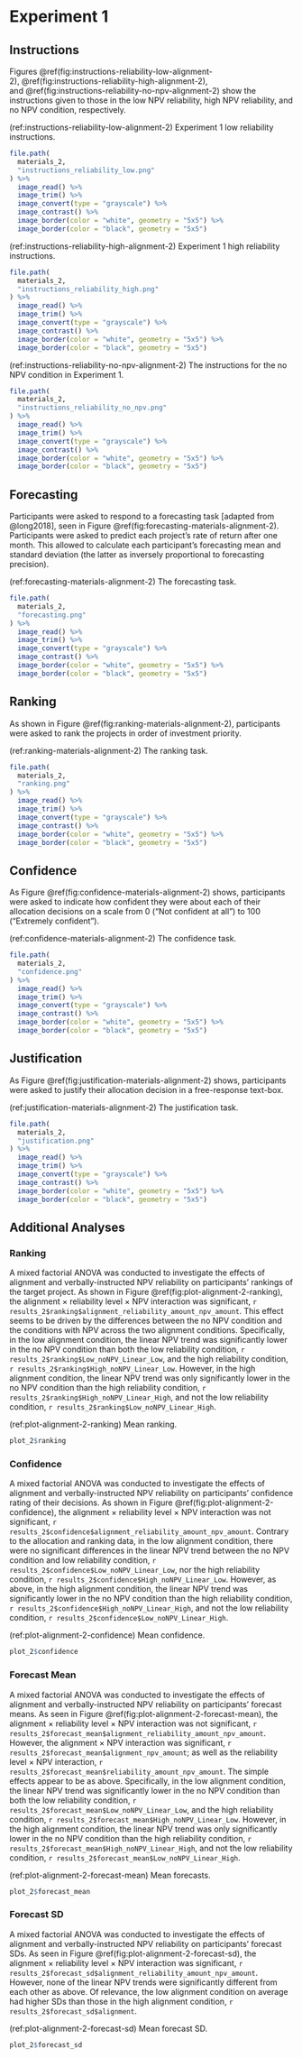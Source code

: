 # Experiment 1 {#alignment-2-appendix}

## Instructions {#instructions-materials-alignment-2-appendix}

Figures \@ref(fig:instructions-reliability-low-alignment-2), \@ref(fig:instructions-reliability-high-alignment-2),
and \@ref(fig:instructions-reliability-no-npv-alignment-2) show the instructions
given to those in the low NPV reliability, high NPV reliability, and no NPV
condition, respectively.

(ref:instructions-reliability-low-alignment-2) Experiment 1 low reliability instructions.

```r
file.path(
  materials_2,
  "instructions_reliability_low.png"
) %>%
  image_read() %>%
  image_trim() %>%
  image_convert(type = "grayscale") %>%
  image_contrast() %>%
  image_border(color = "white", geometry = "5x5") %>%
  image_border(color = "black", geometry = "5x5")
```

(ref:instructions-reliability-high-alignment-2) Experiment 1 high reliability instructions.

```r
file.path(
  materials_2,
  "instructions_reliability_high.png"
) %>%
  image_read() %>%
  image_trim() %>%
  image_convert(type = "grayscale") %>%
  image_contrast() %>%
  image_border(color = "white", geometry = "5x5") %>%
  image_border(color = "black", geometry = "5x5")
```

(ref:instructions-reliability-no-npv-alignment-2) The instructions for the no NPV condition in Experiment 1.

```r
file.path(
  materials_2,
  "instructions_reliability_no_npv.png"
) %>%
  image_read() %>%
  image_trim() %>%
  image_convert(type = "grayscale") %>%
  image_contrast() %>%
  image_border(color = "white", geometry = "5x5") %>%
  image_border(color = "black", geometry = "5x5")
```

## Forecasting {#forecasting-materials-alignment-2}

Participants were asked to respond to a forecasting task [adapted from
@long2018], seen in Figure \@ref(fig:forecasting-materials-alignment-2).
Participants were asked to predict each project’s rate of return after one
month. This allowed to calculate each participant’s forecasting mean and
standard deviation (the latter as inversely proportional to forecasting
precision).

(ref:forecasting-materials-alignment-2) The forecasting task.

```r
file.path(
  materials_2,
  "forecasting.png"
) %>%
  image_read() %>%
  image_trim() %>%
  image_convert(type = "grayscale") %>%
  image_contrast() %>%
  image_border(color = "white", geometry = "5x5") %>%
  image_border(color = "black", geometry = "5x5")
```

## Ranking {#ranking-materials-alignment-2}

As shown in Figure \@ref(fig:ranking-materials-alignment-2), participants were
asked to rank the projects in order of investment priority.

(ref:ranking-materials-alignment-2) The ranking task.

```r
file.path(
  materials_2,
  "ranking.png"
) %>%
  image_read() %>%
  image_trim() %>%
  image_convert(type = "grayscale") %>%
  image_contrast() %>%
  image_border(color = "white", geometry = "5x5") %>%
  image_border(color = "black", geometry = "5x5")
```

## Confidence {#confidence-materials-alignment-2}

As Figure \@ref(fig:confidence-materials-alignment-2) shows, participants were
asked to indicate how confident they were about each of their allocation
decisions on a scale from 0 ("Not confident at all") to 100 ("Extremely
confident").

(ref:confidence-materials-alignment-2) The confidence task.

```r
file.path(
  materials_2,
  "confidence.png"
) %>%
  image_read() %>%
  image_trim() %>%
  image_convert(type = "grayscale") %>%
  image_contrast() %>%
  image_border(color = "white", geometry = "5x5") %>%
  image_border(color = "black", geometry = "5x5")
```

## Justification {#justification-materials-alignment-2}

As Figure \@ref(fig:justification-materials-alignment-2) shows, participants
were asked to justify their allocation decision in a free-response text-box.

(ref:justification-materials-alignment-2) The justification task.

```r
file.path(
  materials_2,
  "justification.png"
) %>%
  image_read() %>%
  image_trim() %>%
  image_convert(type = "grayscale") %>%
  image_contrast() %>%
  image_border(color = "white", geometry = "5x5") %>%
  image_border(color = "black", geometry = "5x5")
```

## Additional Analyses {#results-alignment-2-appendix}

### Ranking

A mixed factorial ANOVA was conducted to investigate the effects of alignment
and verbally-instructed NPV reliability on participants’ rankings of the
target project. As shown in Figure \@ref(fig:plot-alignment-2-ranking), the
alignment $\times$ reliability level $\times$ NPV interaction was
significant,
`r results_2$ranking$alignment_reliability_amount_npv_amount`. This
effect seems to be driven by the differences between the no NPV condition and
the conditions with NPV across the two alignment conditions. Specifically, in
the low alignment condition, the linear NPV trend was significantly lower in the
no NPV condition than both the low reliability condition,
`r results_2$ranking$Low_noNPV_Linear_Low`, and the high
reliability condition, `r results_2$ranking$High_noNPV_Linear_Low`.
However, in the high alignment condition, the linear NPV trend was only
significantly lower in the no NPV condition than the high reliability condition,
`r results_2$ranking$High_noNPV_Linear_High`, and not the low
reliability condition, `r results_2$ranking$Low_noNPV_Linear_High`.

(ref:plot-alignment-2-ranking) Mean ranking.

```r
plot_2$ranking
```

### Confidence

A mixed factorial ANOVA was conducted to investigate the effects of alignment
and verbally-instructed NPV reliability on participants’ confidence rating of
their decisions. As shown in Figure \@ref(fig:plot-alignment-2-confidence), the
alignment $\times$ reliability level $\times$ NPV interaction was not
significant,
`r results_2$confidence$alignment_reliability_amount_npv_amount`.
Contrary to the allocation and ranking data, in
the low alignment condition, there were no significant differences in the linear
NPV trend between the no NPV condition and low reliability condition,
`r results_2$confidence$Low_noNPV_Linear_Low`, nor the high
reliability condition, `r results_2$confidence$High_noNPV_Linear_Low`.
However, as above, in the high alignment condition, the linear NPV trend was
significantly lower in the no NPV condition than the high reliability condition,
`r results_2$confidence$High_noNPV_Linear_High`, and not the low
reliability condition, `r results_2$confidence$Low_noNPV_Linear_High`.

(ref:plot-alignment-2-confidence) Mean confidence.

```r
plot_2$confidence
```

### Forecast Mean

A mixed factorial ANOVA was conducted to investigate the effects of alignment
and verbally-instructed NPV reliability on participants’ forecast means. As seen
in Figure \@ref(fig:plot-alignment-2-forecast-mean), the alignment $\times$
reliability level $\times$ NPV interaction was not significant,
`r results_2$forecast_mean$alignment_reliability_amount_npv_amount`.
However, the alignment $\times$ NPV interaction was significant,
`r results_2$forecast_mean$alignment_npv_amount`; as well as the
reliability level $\times$ NPV interaction,
`r results_2$forecast_mean$reliability_amount_npv_amount`. The simple
effects appear to be as above. Specifically, in the low alignment condition, the
linear NPV trend was significantly lower in the no NPV condition than both the
low reliability condition,
`r results_2$forecast_mean$Low_noNPV_Linear_Low`, and the high
reliability condition,
`r results_2$forecast_mean$High_noNPV_Linear_Low`. However, in the
high alignment condition, the linear NPV trend was only significantly lower in
the no NPV condition than the high reliability condition,
`r results_2$forecast_mean$High_noNPV_Linear_High`, and not the low
reliability condition,
`r results_2$forecast_mean$Low_noNPV_Linear_High`.

(ref:plot-alignment-2-forecast-mean) Mean forecasts.

```r
plot_2$forecast_mean
```

### Forecast SD {#forecast-sd-alignment-2}

A mixed factorial ANOVA was conducted to investigate the effects of alignment
and verbally-instructed NPV reliability on participants’ forecast SDs. As seen
in Figure \@ref(fig:plot-alignment-2-forecast-sd), the alignment $\times$
reliability level $\times$ NPV interaction was significant,
`r results_2$forecast_sd$alignment_reliability_amount_npv_amount`.
However, none of the linear NPV trends were significantly different from each
other as above. Of relevance, the low alignment condition on average had higher
SDs than those in the high alignment condition,
`r results_2$forecast_sd$alignment`.

(ref:plot-alignment-2-forecast-sd) Mean forecast SD.

```r
plot_2$forecast_sd
```
